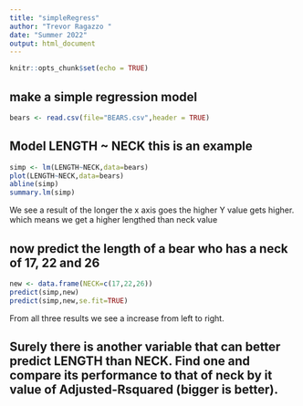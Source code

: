 ```yaml
---
title: "simpleRegress"
author: "Trevor Ragazzo "
date: "Summer 2022"
output: html_document
---
```


```r
knitr::opts_chunk$set(echo = TRUE)
```

## make a simple regression model

```r
bears <- read.csv(file="BEARS.csv",header = TRUE)
```

## Model LENGTH ~ NECK  this is an example  

```r
simp <- lm(LENGTH~NECK,data=bears)
plot(LENGTH~NECK,data=bears)
abline(simp)
summary.lm(simp)
```

We see a result of the longer the x axis goes the higher Y value gets higher. which means we get a higher lengthed than neck value 

## now predict the length of a bear who has a neck of 17, 22 and 26


```r
new <- data.frame(NECK=c(17,22,26))
predict(simp,new)
predict(simp,new,se.fit=TRUE)
```

From all three results we see a increase from left to right. 


## Surely there is another variable that can better predict LENGTH than NECK. Find one and compare its performance to that of neck by it value of Adjusted-Rsquared (bigger is better).

